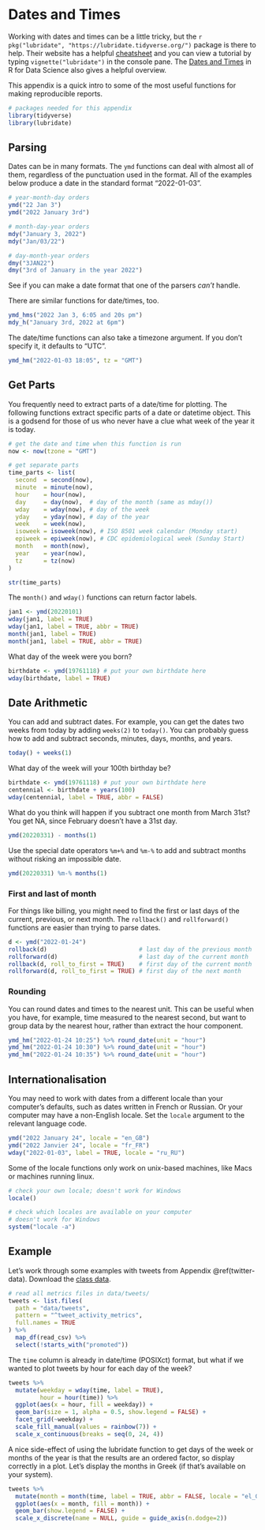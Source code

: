 # Dates and Times {#dates-times}

Working with dates and times can be a little tricky, but the `r pkg("lubridate", "https://lubridate.tidyverse.org/")` package is there to help. Their website has a helpful [cheatsheet](https://rawgit.com/rstudio/cheatsheets/main/lubridate.pdf) and you can view a tutorial by typing `vignette("lubridate")` in the console pane. The [Dates and Times](https://r4ds.had.co.nz/dates-and-times.html){target="_blank"} in R for Data Science also gives a helpful overview.

This appendix is a quick intro to some of the most useful functions for making reproducible reports.

```r
# packages needed for this appendix
library(tidyverse)
library(lubridate)
```

## Parsing

Dates can be in many formats. The `ymd` functions can deal with almost all of them, regardless of the punctuation used in the format. All of the examples below produce a date in the standard format "2022-01-03".

```r
# year-month-day orders
ymd("22 Jan 3")
ymd("2022 January 3rd")

# month-day-year orders
mdy("January 3, 2022")
mdy("Jan/03/22")

# day-month-year orders
dmy("3JAN22")
dmy("3rd of January in the year 2022")
```

::: {.try data-latex=""}
See if you can make a date format that one of the parsers *can't* handle.
:::

There are similar functions for date/times, too.

```r
ymd_hms("2022 Jan 3, 6:05 and 20s pm")
mdy_h("January 3rd, 2022 at 6pm")
```

The date/time functions can also take a timezone argument. If you don't specify it, it defaults to "UTC".

```r
ymd_hm("2022-01-03 18:05", tz = "GMT")
```


## Get Parts

You frequently need to extract parts of a date/time for plotting. The following functions extract specific parts of a date or datetime object. This is a godsend for those of us who never have a clue what week of the year it is today.

```r
# get the date and time when this function is run
now <- now(tzone = "GMT")

# get separate parts
time_parts <- list(
  second  = second(now),
  minute  = minute(now),
  hour    = hour(now),
  day     = day(now),  # day of the month (same as mday())
  wday    = wday(now), # day of the week
  yday    = yday(now), # day of the year
  week    = week(now),
  isoweek = isoweek(now), # ISO 8501 week calendar (Monday start)
  epiweek = epiweek(now), # CDC epidemiological week (Sunday Start)
  month   = month(now),
  year    = year(now),
  tz      = tz(now)
)

str(time_parts)
```


The `month()` and `wday()` functions can return factor labels.

```r
jan1 <- ymd(20220101)
wday(jan1, label = TRUE)
wday(jan1, label = TRUE, abbr = TRUE)
month(jan1, label = TRUE)
month(jan1, label = TRUE, abbr = TRUE)
```

::: {.try data-latex=""}
What day of the week were you born?

```r
birthdate <- ymd(19761118) # put your own birthdate here
wday(birthdate, label = TRUE)
```
:::



## Date Arithmetic

You can add and subtract dates. For example, you can get the dates two weeks from today by adding `weeks(2)` to `today()`. You can probably guess how to add and subtract seconds, minutes, days, months, and years.

```r
today() + weeks(1)
```

::: {.try data-latex=""}
What day of the week will your 100th birthday be? 

```r
birthdate <- ymd(19761118) # put your own birthdate here
centennial <- birthdate + years(100)
wday(centennial, label = TRUE, abbr = FALSE)
```
:::

::: {.warning data-latex=""}
What do you think will happen if you subtract one month from March 31st? You get NA, since February doesn't have a 31st day.

```r
ymd(20220331) - months(1)
```

Use the special date operators `%m+%` and `%m-%` to add and subtract months without risking an impossible date.

```r
ymd(20220331) %m-% months(1)
```
:::

### First and last of month

For things like billing, you might need to find the first or last days of the current, previous, or next month. The `rollback()` and `rollforward()` functions are easier than trying to parse dates.

```r
d <- ymd("2022-01-24")
rollback(d)                          # last day of the previous month
rollforward(d)                       # last day of the current month
rollback(d, roll_to_first = TRUE)    # first day of the current month
rollforward(d, roll_to_first = TRUE) # first day of the next month
```


### Rounding

You can round dates and times to the nearest unit. This can be useful when you have, for example, time measured to the nearest second, but want to group data by the nearest hour, rather than extract the hour component. 

```r
ymd_hm("2022-01-24 10:25") %>% round_date(unit = "hour")
ymd_hm("2022-01-24 10:30") %>% round_date(unit = "hour")
ymd_hm("2022-01-24 10:35") %>% round_date(unit = "hour")
```

## Internationalisation

You may need to work with dates from a different locale than your computer's defaults, such as dates written in French or Russian. Or your computer may have a non-English locale. Set the `locale` argument to the relevant language code.

```r
ymd("2022 January 24", locale = "en_GB")
ymd("2022 Janvier 24", locale = "fr_FR")
wday("2022-01-03", label = TRUE, locale = "ru_RU")
```

Some of the locale functions only work on unix-based machines, like Macs or machines running linux.

```r
# check your own locale; doesn't work for Windows
locale()
```

```r
# check which locales are available on your computer
# doesn't work for Windows
system("locale -a")
```




## Example

Let's work through some examples with tweets from Appendix\ \@ref(twitter-data). Download the [class data](data/data.zip).

```r
# read all metrics files in data/tweets/
tweets <- list.files(
  path = "data/tweets", 
  pattern = "^tweet_activity_metrics",
  full.names = TRUE
) %>%
  map_df(read_csv) %>%
  select(!starts_with("promoted"))
```

The `time` column is already in date/time (POSIXct) format, but what if we wanted to plot tweets by hour for each day of the week? 

```r
tweets %>%
  mutate(weekday = wday(time, label = TRUE),
         hour = hour(time)) %>%
  ggplot(aes(x = hour, fill = weekday)) +
  geom_bar(size = 1, alpha = 0.5, show.legend = FALSE) +
  facet_grid(~weekday) +
  scale_fill_manual(values = rainbow(7)) +
  scale_x_continuous(breaks = seq(0, 24, 4))
```


A nice side-effect of using the lubridate function to get days of the week or months of the year is that the results are an ordered factor, so display correctly in a plot. Let's display the months in Greek (if that's available on your system).

```r
tweets %>%
  mutate(month = month(time, label = TRUE, abbr = FALSE, locale = "el_GR.UTF-8")) %>%
  ggplot(aes(x = month, fill = month)) +
  geom_bar(show.legend = FALSE) +
  scale_x_discrete(name = NULL, guide = guide_axis(n.dodge=2))
```










